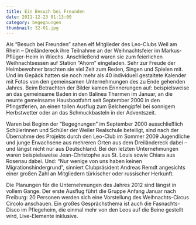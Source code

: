 ```yaml
---
title: Ein Besuch bei Freunden
date: 2011-12-23 01:13:00
category: begegnungen
thumbnail: 32-01.jpg
---
```


Als “Besuch bei Freunden” sahen elf Mitglieder des Leo-Clubs Weil am Rhein – Dreiländereck ihre Teilnahme an der Weihnachtsfeier im Markus-Pflüger-Heim in Wiechs. Anschließend waren sie zum feierlichen Weihnachtsessen auf Station “Ahorn” eingeladen. Sehr zur Freude der Heimbewohner brachten sie viel Zeit zum Reden, Singen und Spielen mit. Und im Gepäck hatten sie noch mehr als 40 individuell gestaltete Kalender mit Fotos von den gemeinsamen Unternehmungen des zu Ende gehenden Jahres. Beim Betrachten der Bilder kamen Erinnerungen auf: beispielsweise an das gemeinsame Baden in den Balinea Thermen im Januar, an die neunte gemeinsame Hausbootfahrt seit September 2000 in den Pfingstferien, an einen tollen Ausflug zum Belchengipfel bei sonnigem Herbstwetter oder an das Schmuckbasteln in der Adventszeit.

Waren bei Beginn der “Begegnungen” im September 2000 ausschließlich Schülerinnen und Schüler der Weiler Realschule beteiligt, sind nach der Übernahme des Projekts durch den Leo-Club im Sommer 2009 Jugendliche und junge Erwachsene aus mehreren Orten aus dem Dreiländereck dabei – und längst nicht nur aus Deutschland. Bei den letzten Unternehmungen waren beispielsweise Jean-Christophe aus St. Louis sowie Chiara aus Rosenau dabei. Und: “Nur wenige von uns haben keinen Migrationshindergrund”, sinniert Clubpräsident Andreas Remdt angesichts einer großen Zahl an Mitgliedern türkischer oder russischer Herkunft.

Die Planungen für die Unternehmungen des Jahres 2012 sind längst in vollem Gange. Der erste Ausflug führt die Gruppe Anfang Januar nach Freiburg: 20 Personen werden sich eine Vorstellung des Weihnachts-Circus Circolo anschauen. Ein großes Gesprächsthema ist auch die Fasnachts-Disco im Pflegeheim, die einmal mehr von den Leos auf die Beine gestellt wird, Live-Elemente inklusive.
